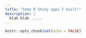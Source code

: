 ```yaml
---
title: "Some R Shiny apps I built!"
description: |
  blah blah .....
---
```


```r
knitr::opts_chunk$set(echo = FALSE)
```


